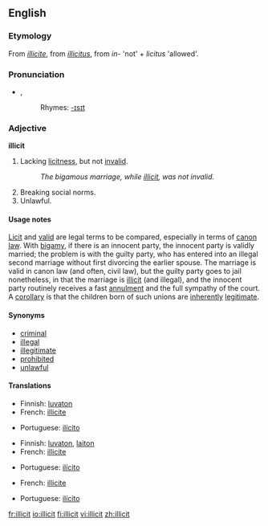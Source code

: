 {{wikipediadab}}
==English==

===Etymology===
From {{F.}} ''[[illicite]]'', from {{L.}} ''[[illicitus]]'', from ''in-'' 'not' + ''licitus'' 'allowed'.

===Pronunciation===
*{{IPA|/ɪˈlɪsɪt/}}, {{SAMPA|/I"lIsIt/}}
*:Rhymes: [[Rhymes:English:-ɪsɪt|-ɪsɪt]]

===Adjective===
'''illicit'''

# {{law}} Lacking [[licitness]], but not [[invalid]].
#:''The bigamous marriage, while [[illicit]], was not invalid.''
# Breaking social norms.
# Unlawful.

====Usage notes====
[[licit|Licit]] and [[valid]] are legal terms to be compared, especially in terms of [[canon law]]. With [[bigamy]], if there is an innocent party, the innocent party is validly married; the problem is with the guilty party, who has entered into an illegal second marriage without first divorcing the earlier spouse. The marriage is valid in canon law (and often, civil law), but the guilty party goes to jail nonetheless, in that the marriage is [[illicit]] (and illegal), and the innocent party routinely receives a fast [[annulment]] and the full sympathy of the court. A [[corollary]] is that the children born of such unions are [[inherently]] [[legitimate]].

====Synonyms====
*[[criminal]]
*[[illegal]]
*[[illegitimate]]
*[[prohibited]]
*[[unlawful]]

====Translations====
{{trans-top|lacking licitness}}
*Finnish: [[luvaton]]
*French: [[illicite]]
{{trans-mid}}
*Portuguese: [[ilícito]]
{{trans-bottom}}

{{trans-top|breaking social norms}}
*Finnish: [[luvaton]], [[laiton]]
*French: [[illicite]]
{{trans-mid}}
*Portuguese: [[ilícito]]
{{trans-bottom}}

{{trans-top|unlawful}}
*French: [[illicite]]
{{trans-mid}}
*Portuguese: [[ilícito]]
{{trans-bottom}}

[[fr:illicit]]
[[io:illicit]]
[[fi:illicit]]
[[vi:illicit]]
[[zh:illicit]]